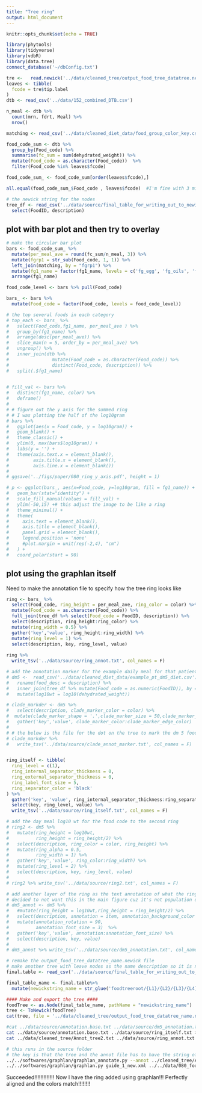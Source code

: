 ```yaml
---
title: "Tree ring"
output: html_document
---
```


```r
knitr::opts_chunk$set(echo = TRUE)
```

```r
library(phytools)
library(tidyverse)
library(vdbR)
library(data.tree)
connect_database('~/dbConfig.txt')
```

```r
tre <-   read.newick('../data/cleaned_tree/output_food_tree_datatree.newick')
leaves <- tibble(
  fcode = tre$tip.label
)
dtb <- read_csv('../data/152_combined_DTB.csv')

n_meal <- dtb %>% 
  count(mrn, fdrt, Meal) %>% 
  nrow()

matching <- read_csv('../data/cleaned_diet_data/food_group_color_key.csv', col_types = 'ccc')

food_code_sum <- dtb %>% 
  group_by(Food_code) %>% 
  summarise(fc_sum = sum(dehydrated_weight)) %>% 
  mutate(Food_code = as.character(Food_code))  %>% 
  filter(Food_code %in% leaves$fcode)

food_code_sum_ <- food_code_sum[order(leaves$fcode),]

all.equal(food_code_sum_$Food_code , leaves$fcode)  #I'm fine with 3 mismatches. they are very close anyway
```

```r
# the newick string for the nodes
tree_df <- read_csv('../data/source/final_table_for_writing_out_to_newick.csv', col_types = cols(.default = col_character())) %>% 
  select(FoodID, description)
```


## plot with bar plot and then try to overlay

```r
# make the circular bar plot
bars <- food_code_sum_ %>% 
  mutate(per_meal_ave = round(fc_sum/n_meal, 3)) %>% 
  mutate(fgrp1 = str_sub(Food_code, 1, 1)) %>% 
  left_join(matching, by = "fgrp1") %>% 
  mutate(fg1_name = factor(fg1_name, levels = c('fg_egg', 'fg_oils', 'fg_legume', 'fg_fruit', 'fg_sweets', 'fg_milk','fg_meat', 'fg_veggie', 'fg_grain' ))) %>% 
  arrange(fg1_name)

food_code_level <- bars %>% pull(Food_code)

bars_ <- bars %>% 
  mutate(Food_code = factor(Food_code, levels = food_code_level))
```

```r
# the top several foods in each category
# top_each <- bars_ %>% 
#   select(Food_code,fg1_name, per_meal_ave ) %>% 
#   group_by(fg1_name) %>% 
#   arrange(desc(per_meal_ave)) %>% 
#   slice_max(n = 5, order_by = per_meal_ave) %>% 
#   ungroup() %>% 
#   inner_join(dtb %>% 
#                mutate(Food_code = as.character(Food_code)) %>% 
#                distinct(Food_code, description)) %>% 
#   split(.$fg1_name)
 
```


```r
# fill_val <- bars %>% 
#   distinct(fg1_name, color) %>% 
#   deframe()
# 
# # figure out the y axis for the summed ring
# # I was plotting the half of the log10gram
# bars %>% 
#   ggplot(aes(x = Food_code, y = log10gram)) +
#   geom_blank() +
#   theme_classic() +
#   ylim(0, max(bars$log10gram)) +
#   labs(y = '') +
#   theme(axis.text.x = element_blank(),
#         axis.title.x = element_blank(),
#         axis.line.x = element_blank())
# 
# ggsave('../figs/paper/080_ring_y_axis.pdf', height = 1)
```
```r
# p <- ggplot(bars_, aes(x=Food_code, y=log10gram, fill = fg1_name)) +  
#   geom_bar(stat="identity") +
#   scale_fill_manual(values = fill_val) +
#   ylim(-50,15) +# this adjust the image to be like a ring
#   theme_minimal() +
#   theme(
#     axis.text = element_blank(),
#     axis.title = element_blank(),
#     panel.grid = element_blank(),
#     legend.position = 'none'
#     #plot.margin = unit(rep(-2,4), "cm")    
#   ) +
#   coord_polar(start = 90)
```

## plot using the graphlan itself
 
Need to make the annotation file to specify how the tree ring looks like

```r
ring <- bars_ %>%  
  select(Food_code, ring_height = per_meal_ave, ring_color = color) %>% 
  mutate(Food_code = as.character(Food_code)) %>% 
  full_join(tree_df %>% select(Food_code = FoodID, description)) %>% 
  select(description, ring_height:ring_color) %>% 
  mutate(ring_width = 0.5) %>% 
  gather('key','value', ring_height:ring_width) %>% 
  mutate(ring_level = 1) %>% 
  select(description, key, ring_level, value) 
  
ring %>% 
  write_tsv('../data/source/ring_annot.txt', col_names = F)
```

```r
# add the annotation marker for the example daily meal for that patient 
# dm5 <-  read_csv('../data/cleaned_diet_data/example_pt_dm5_diet.csv') %>% 
#   rename(food_desc = description) %>% 
#   inner_join(tree_df %>% mutate(Food_code = as.numeric(FoodID)), by = "Food_code") %>% 
#   mutate(log10wt = log10(dehydrated_weight))

# clade_markder <- dm5 %>% 
#   select(description, clade_marker_color = color) %>% 
#  mutate(clade_marker_shape = '.',clade_marker_size = 50,clade_marker_edge_color = 'white') %>% 
#   gather('key','value', clade_marker_color:clade_marker_edge_color)
# 
# # the below is the file for the dot on the tree to mark the dm 5 food for that patient.
# clade_markder %>% 
#   write_tsv('../data/source/clade_annot_marker.txt', col_names = F)


ring_itself <- tibble(
  ring_level = c(1),
  ring_internal_separator_thickness = 0,
  ring_external_separator_thickness = 0,
  ring_label_font_size = 5,
  ring_separator_color = 'black'
) %>% 
  gather('key', 'value', ring_internal_separator_thickness:ring_separator_color) %>% 
  select(key, ring_level, value) %>% 
  write_tsv('../data/source/ring_itself.txt', col_names = F)
```

```r
# add the day meal log10 wt for the food code to the second ring
# ring2 <- dm5 %>% 
#   mutate(ring_height = log10wt,
#          ring_height = ring_height/2) %>% 
#   select(description, ring_color = color, ring_height) %>% 
#   mutate(ring_alpha = 0.5,
#          ring_width = 1) %>% 
#   gather('key','value', ring_color:ring_width) %>% 
#   mutate(ring_level = 2) %>% 
#   select(description, key, ring_level, value) 
# 
# ring2 %>% write_tsv('../data/source/ring2.txt', col_names = F)
```

```r
# add another layer of the ring as the text annotation of what the ring 2 food is
# decided to not want this in the main figure cuz it's not population data 
# dm5_annot <- dm5 %>% 
#   #mutate(ring_height = log10wt,ring_height = ring_height/2) %>% 
#   select(description, annotation = item, annotation_background_color = color) %>% 
#   mutate(annotation_rotation = 90,
#          annotation_font_size = 3)  %>% 
#   gather('key','value', annotation:annotation_font_size) %>% 
#   select(description, key, value) 
# 
# dm5_annot %>% write_tsv('../data/source/dm5_annotation.txt', col_names = F)
```
    
```r
# remake the output_food_tree_datatree_name.newick file
# make another tree with leave nodes as the name description so it is not some numbers
final.table <- read_csv('../data/source/final_table_for_writing_out_to_newick.csv')

final_table_name <- final.table%>% 
  mutate(newickstring_name = str_glue('foodtreeroot/{L1}/{L2}/{L3}/{L4}/{L5}/{L6}/{description}'))

#### Make and export the tree ####
foodTree <- as.Node(final_table_name, pathName = "newickstring_name")
tree <- ToNewick(foodTree)
cat(tree, file = '../data/cleaned_tree/output_food_tree_datatree_name.newick')
```
    
```bash
#cat ../data/source/annotation.base.txt ../data/source/dm5_annotation.txt > ../data/cleaned_tree/Annot_tree.txt
cat ../data/source/annotation.base.txt ../data/source/ring_itself.txt > ../data/cleaned_tree/Annot_tree2.txt 
cat ../data/cleaned_tree/Annot_tree2.txt ../data/source/ring_annot.txt > ../data/cleaned_tree/Annot_tree4.txt 
```

```bash
# this runs in the source folder 
# the key is that the tree and the annot file has to have the string of food name as leaves 
../../softwares/graphlan/graphlan_annotate.py --annot ../cleaned_tree/Annot_tree4.txt ../cleaned_tree/output_food_tree_datatree_name.newick  guide_1_new.xml
../../softwares/graphlan/graphlan.py guide_1_new.xml ../../data/080_food_tree_ring.png --dpi 400 --size 3 --pad 0

```

Succeeded!!!!!!!!!!!!! Now I have the ring added using graphlan!!! Perfectly aligned and the colors match!!!!!!!!